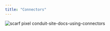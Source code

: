 ```yaml
---
title: "Connectors"
---
```



<DocCardList/>

![scarf pixel conduit-site-docs-using-connectors](https://static.scarf.sh/a.png?x-pxid=53743422-c614-4e45-acaa-f1f9f604321e)